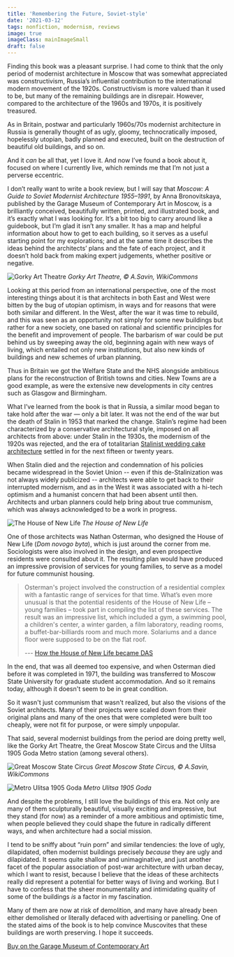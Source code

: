 ```yaml
---
title: 'Remembering the Future, Soviet-style'
date: '2021-03-12'
tags: nonfiction, modernism, reviews
image: true
imageClass: mainImageSmall
draft: false
---
```

Finding this book was a pleasant surprise. I had come to think that the only period of modernist architecture in Moscow that was somewhat appreciated was constructivism, Russia’s influential contribution to the international modern movement of the 1920s. Constructivism is more valued than it used to be, but many of the remaining buildings are in disrepair. However, compared to the architecture of the 1960s and 1970s, it is positively treasured.

As in Britain, postwar and particularly 1960s/70s modernist architecture in Russia is generally thought of as ugly, gloomy, technocratically imposed, hopelessly utopian, badly planned and executed, built on the destruction of beautiful old buildings, and so on.

And it *can* be all that, yet I love it. And now I’ve found a book about it, focused on where I currently live, which reminds me that I’m not just a perverse eccentric.

I don’t really want to write a book review, but I will say that *Moscow: A Guide to Soviet Modernist Architecture 1955–1991*, by Anna Bronovitskaya, published by the Garage Museum of Contemporary Art in Moscow, is a brilliantly conceived, beautifully written, printed, and illustrated book, and it’s exactly what I was looking for. It’s a bit too big to carry around like a guidebook, but I’m glad it isn’t any smaller. It has a map and helpful information about how to get to each building, so it serves as a useful starting point for my explorations; and at the same time it describes the ideas behind the architects’ plans and the fate of each project, and it doesn’t hold back from making expert judgements, whether positive or negative.

![Gorky Art Theatre](/bucket/_Gorky-Art-Theatre-A-Savin-WikiCommons.jpg)
*Gorky Art Theatre, © A.Savin, WikiCommons*

Looking at this period from an international perspective, one of the most interesting things about it is that architects in both East and West were bitten by the bug of utopian optimism, in ways and for reasons that were both similar and different. In the West, after the war it was time to rebuild, and this was seen as an opportunity not simply for some new buildings but rather for a new society, one based on rational and scientific principles for the benefit and improvement of people. The barbarism of war could be put behind us by sweeping away the old, beginning again with new ways of living, which entailed not only new institutions, but also new kinds of buildings and new schemes of urban planning.

Thus in Britain we got the Welfare State and the NHS alongside ambitious plans for the reconstruction of British towns and cities. New Towns are a good example, as were the extensive new developments in city centres such as Glasgow and Birmingham.

What I’ve learned from the book is that in Russia, a similar mood began to take hold after the war — only a bit later. It was not the end of the war but the death of Stalin in 1953 that marked the change. Stalin’s regime had been characterized by a conservative architectural style, imposed on all architects from above: under Stalin in the 1930s, the modernism of the 1920s was rejected, and the era of totalitarian [Stalinist wedding cake architecture](https://en.wikipedia.org/wiki/Stalinist_architecture) settled in for the next fifteen or twenty years.

When Stalin died and the rejection and condemnation of his policies became widespread in the Soviet Union -- even if this de-Stalinization was not always widely publicized -- architects were able to get back to their interrupted modernism, and as in the West it was associated with a hi-tech optimism and a humanist concern that had been absent until then. Architects and urban planners could help bring about true communism, which was always acknowledged to be a work in progress.

![The House of New Life](/bucket/_House-of-New-Life.jpg)
*The House of New Life*

One of those architects was Nathan Osterman, who designed the House of New Life (_Dom novogo byta_), which is just around the corner from me. Sociologists were also involved in the design, and even prospective residents were consulted about it. The resulting plan would have produced an impressive provision of services for young families, to serve as a model for future communist housing.

> Osterman's project involved the construction of a residential complex with a fantastic range of services for that time. What’s even more unusual is that the potential residents of the House of New Life – young families – took part in compiling the list of these services. The result was an impressive list, which included a gym, a swimming pool, a children's center, a winter garden, a film laboratory, reading rooms, a buffet-bar-billiards room and much more. Solariums and a dance floor were supposed to be on the flat roof.
>
> --- [How the House of New Life became DAS](https://dzen.ru/a/YTilfzeuzleQONSG)

In the end, that was all deemed too expensive, and when Osterman died before it was completed in 1971, the building was transferred to Moscow State University for graduate student accommodation. And so it remains today, although it doesn't seem to be in great condition.

So it wasn't just communism that wasn't realized, but also the visions of the Soviet architects. Many of their projects were scaled down from their original plans and many of the ones that were completed were built too cheaply, were not fit for purpose, or were simply unpopular.

That said, several modernist buildings from the period are doing pretty well, like the Gorky Art Theatre, the Great Moscow State Circus and the Ulitsa 1905 Goda Metro station (among several others).

![Great Moscow State Circus](/bucket/great-moscow-state-circus.jpg)
*Great Moscow State Circus, © A.Savin, WikiCommons*

![Metro Ulitsa 1905 Goda](/bucket/metro-ulitsa-1905.jpg)
*Metro Ulitsa 1905 Goda*


And despite the problems, I still love the buildings of this era. Not only are many of them sculpturally beautiful, visually exciting and impressive, but they stand (for now) as a reminder of a more ambitious and optimistic time, when people believed they could shape the future in radically different ways, and when architecture had a social mission.

I tend to be sniffy about “ruin porn” and similar tendencies: the love of ugly, dilapidated, often modernist buildings precisely *because* they are ugly and dilapidated. It seems quite shallow and unimaginative, and just another facet of the popular association of post-war architecture with urban decay, which I want to resist, because I believe that the ideas of these architects really did represent a potential for better ways of living and working. But I have to confess that the sheer monumentality and intimidating quality of some of the buildings *is* a factor in my fascination.

Many of them are now at risk of demolition, and many have already been either demolished or literally defaced with advertising or panelling. One of the stated aims of the book is to help convince Muscovites that these buildings are worth preserving. I hope it succeeds.

[Buy on the Garage Museum of Contemporary Art](https://shop.garagemca.org/en/books/garage-publications/research/moscow-a-guide-to-soviet-modernist-architecture-19551991-1261.html)
